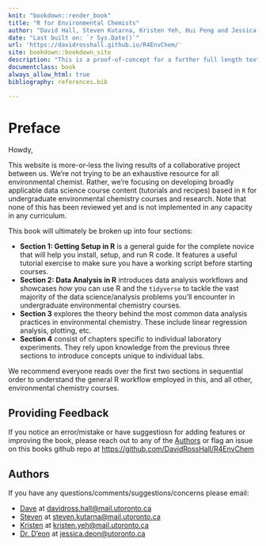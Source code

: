 ```yaml
--- 
knit: "bookdown::render_book"
title: "R for Environmental Chemists"
author: "David Hall, Steven Kutarna, Kristen Yeh, Hui Peng and Jessica D'eon"
date: "Last built on: `r Sys.Date()`"
url: 'https://davidrosshall.github.io/R4EnvChem/'
site: bookdown::bookdown_site
description: "This is a proof-of-concept for a further full length textbook."
documentclass: book
always_allow_html: true
bibliography: references.bib

---
```


# Preface {-}

Howdy, 
  
This website is more-or-less the living results of a collaborative project between us. We're not trying to be an exhaustive resource for all environmental chemist. Rather, we're focusing on developing broadly applicable data science course content (tutorials and recipes) based in `R` for undergraduate environmental chemistry courses and research. Note that none of this has been reviewed yet and is not implemented in any capacity in any curriculum. 

This book will ultimately be broken up into four sections: 

  - **Section 1: Getting Setup in R** is a general guide for the complete novice that will help you install, setup, and run R code. It features a useful tutorial exercise to make sure you have a working script before starting courses. 
  - **Section 2: Data Analysis in R** introduces data analysis workflows and showcases *how* you can use R and the `tidyverse` to tackle the vast majority of the data science/analysis problems you'll encounter in undergraduate environmental chemistry courses. 
  - **Section 3** explores the theory behind the most common data analysis practices in environmental chemistry. These include linear regression analysis, plotting, etc. 
  - **Section 4** consist of chapters specific to individual laboratory experiments. They rely upon knowledge from the previous three sections to introduce concepts unique to individual labs. 

We recommend everyone reads over the first two sections in sequential order to understand the general R workflow employed in this, and all other, environmental chemistry courses. 

## Providing Feedback

If you notice an error/mistake or have suggestiosn for adding features or improving the book, please reach out to any of the [Authors] or flag an issue on this books github repo at [https://github.com/DavidRossHall/R4EnvChem](https://github.com/DavidRossHall/R4EnvChem)

## Authors {-}
  
  If you have any questions/comments/suggestions/concerns please email:
  
  - [Dave](https://sites.chem.utoronto.ca/penglab/content/people) at [davidross.hall@mail.utoronto.ca](davidross.hall@mail.utoronto.ca)
  - [Steven](https://sites.chem.utoronto.ca/penglab/content/people) at [steven.kutarna@mail.utoronto.ca](steven.kutarna@mail.utoronto.ca)
  - [Kristen](https://www.abbattgroup.ca/members/) at [kristen.yeh@mail.utoronto.ca](kristen.yeh@mail.utoronto.ca)
  - [Dr. D'eon](https://www.chemistry.utoronto.ca/people/directories/all-faculty/jessica-deon) at [jessica.deon@utoronto.ca](jessica.deon@utoronto.ca)
  

  